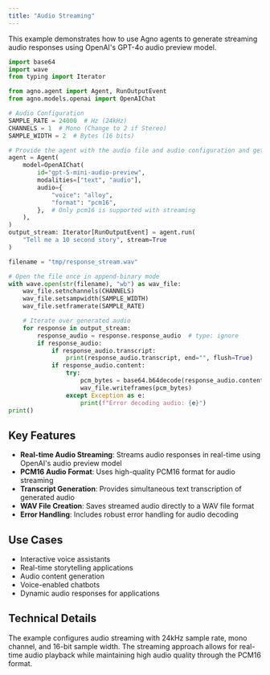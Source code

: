 ```yaml
---
title: "Audio Streaming"
---
```


This example demonstrates how to use Agno agents to generate streaming audio responses using OpenAI's GPT-4o audio preview model.

```python
import base64
import wave
from typing import Iterator

from agno.agent import Agent, RunOutputEvent
from agno.models.openai import OpenAIChat

# Audio Configuration
SAMPLE_RATE = 24000  # Hz (24kHz)
CHANNELS = 1  # Mono (Change to 2 if Stereo)
SAMPLE_WIDTH = 2  # Bytes (16 bits)

# Provide the agent with the audio file and audio configuration and get result as text + audio
agent = Agent(
    model=OpenAIChat(
        id="gpt-5-mini-audio-preview",
        modalities=["text", "audio"],
        audio={
            "voice": "alloy",
            "format": "pcm16",
        },  # Only pcm16 is supported with streaming
    ),
)
output_stream: Iterator[RunOutputEvent] = agent.run(
    "Tell me a 10 second story", stream=True
)

filename = "tmp/response_stream.wav"

# Open the file once in append-binary mode
with wave.open(str(filename), "wb") as wav_file:
    wav_file.setnchannels(CHANNELS)
    wav_file.setsampwidth(SAMPLE_WIDTH)
    wav_file.setframerate(SAMPLE_RATE)

    # Iterate over generated audio
    for response in output_stream:
        response_audio = response.response_audio  # type: ignore
        if response_audio:
            if response_audio.transcript:
                print(response_audio.transcript, end="", flush=True)
            if response_audio.content:
                try:
                    pcm_bytes = base64.b64decode(response_audio.content)
                    wav_file.writeframes(pcm_bytes)
                except Exception as e:
                    print(f"Error decoding audio: {e}")
print()
```

## Key Features

- **Real-time Audio Streaming**: Streams audio responses in real-time using OpenAI's audio preview model
- **PCM16 Audio Format**: Uses high-quality PCM16 format for audio streaming
- **Transcript Generation**: Provides simultaneous text transcription of generated audio
- **WAV File Creation**: Saves streamed audio directly to a WAV file format
- **Error Handling**: Includes robust error handling for audio decoding

## Use Cases

- Interactive voice assistants
- Real-time storytelling applications
- Audio content generation
- Voice-enabled chatbots
- Dynamic audio responses for applications

## Technical Details

The example configures audio streaming with 24kHz sample rate, mono channel, and 16-bit sample width. The streaming approach allows for real-time audio playback while maintaining high audio quality through the PCM16 format.